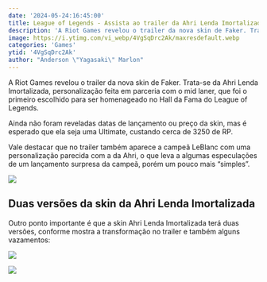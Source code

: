```yaml
---
date: '2024-05-24:16:45:00'
title: League of Legends - Assista ao trailer da Ahri Lenda Imortalizada, a skin de Faker
description: 'A Riot Games revelou o trailer da nova skin de Faker. Trata-se da Ahri Lenda Imortalizada, personalização feita em parceria com o mid laner, que foi o primeiro escolhido para ser homenageado no Hall da Fama do League of Legends.'
image: https://i.ytimg.com/vi_webp/4VgSqDrc2Ak/maxresdefault.webp
categories: 'Games'
ytid: '4VgSqDrc2Ak'
author: "Anderson \"Yagasaki\" Marlon"
---
```


A Riot Games revelou o trailer da nova skin de Faker. Trata-se da Ahri Lenda Imortalizada, personalização feita em parceria com o mid laner, que foi o primeiro escolhido para ser homenageado no Hall da Fama do League of Legends.

Ainda não foram reveladas datas de lançamento ou preço da skin, mas é esperado que ela seja uma Ultimate, custando cerca de 3250 de RP.

Vale destacar que no trailer também aparece a campeã LeBlanc com uma personalização parecida com a da Ahri, o que leva a algumas especulações de um lançamento surpresa da campeã, porém um pouco mais “simples”.

![](https://noticias.maisesports.com.br/wp-content/uploads/2024/05/leblanc-trailer-skin-faker-1120x630.jpeg)

## Duas versões da skin da Ahri Lenda Imortalizada
Outro ponto importante é que a skin Ahri Lenda Imortalizada terá duas versões, conforme mostra a transformação no trailer e também alguns vazamentos:

![](https://noticias.maisesports.com.br/wp-content/uploads/2024/05/Ahri-Lenda-Imortalizada-faker-skin-2-copiar-906x630.jpg)

![](https://noticias.maisesports.com.br/wp-content/uploads/2024/05/Ahri-Lenda-Imortalizada-faker-skin-copiar-938x630.jpg)
